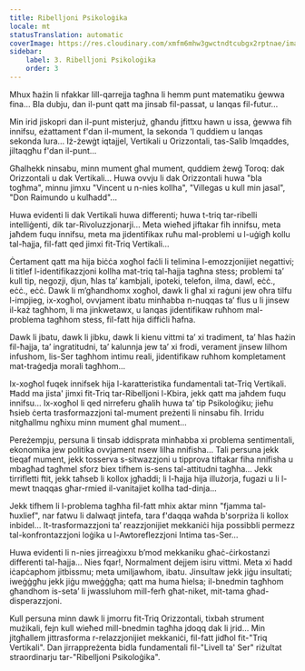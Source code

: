```yaml
---
title: Ribelljoni Psikoloġika
locale: mt
statusTranslation: automatic
coverImage: https://res.cloudinary.com/xmfm6mhw3gwctndtcubgx2rptnae/image/upload/v1740468922/small_cover_tratado_de_psicologia_revolucionaria_a4c0dca4e0.webp
sidebar:
    label: 3. Ribelljoni Psikoloġika
    order: 3
---
```

Mhux ħażin li nfakkar lill-qarrejja tagħna li hemm punt matematiku ġewwa fina... Bla dubju, dan il-punt qatt ma jinsab fil-passat, u lanqas fil-futur...

Min irid jiskopri dan il-punt misterjuż, għandu jfittxu hawn u issa, ġewwa fih innifsu, eżattament f'dan il-mument, la sekonda 'l quddiem u lanqas sekonda lura... Iż-żewġt iqtajjel, Vertikali u Orizzontali, tas-Salib Imqaddes, jiltaqgħu f'dan il-punt...

Għalhekk ninsabu, minn mument għal mument, quddiem żewġ Toroq: dak Orizzontali u dak Vertikali... Huwa ovvju li dak Orizzontali huwa "bla togħma", minnu jimxu "Vincent u n-nies kollha", "Villegas u kull min jasal", "Don Raimundo u kulħadd"...

Huwa evidenti li dak Vertikali huwa differenti; huwa t-triq tar-ribelli intelliġenti, dik tar-Rivoluzzjonarji... Meta wieħed jiftakar fih innifsu, meta jaħdem fuqu innifsu, meta ma jidentifikax ruħu mal-problemi u l-uġigħ kollu tal-ħajja, fil-fatt qed jimxi fit-Triq Vertikali...

Ċertament qatt ma hija biċċa xogħol faċli li telimina l-emozzjonijiet negattivi; li titlef l-identifikazzjoni kollha mat-triq tal-ħajja tagħna stess; problemi ta’ kull tip, negozji, djun, ħlas ta’ kambjali, ipoteki, telefon, ilma, dawl, eċċ., eċċ., eċċ. Dawk li m’għandhomx xogħol, dawk li għal xi raġuni jew oħra tilfu l-impjieg, ix-xogħol, ovvjament ibatu minħabba n-nuqqas ta’ flus u li jinsew il-każ tagħhom, li ma jinkwetawx, u lanqas jidentifikaw ruħhom mal-problema tagħhom stess, fil-fatt hija diffiċli ħafna.

Dawk li jbatu, dawk li jibku, dawk li kienu vittmi ta’ xi tradiment, ta’ ħlas ħażin fil-ħajja, ta’ ingratitudni, ta’ kalunnja jew ta’ xi frodi, verament jinsew lilhom infushom, lis-Ser tagħhom intimu reali, jidentifikaw ruħhom kompletament mat-traġedja morali tagħhom...

Ix-xogħol fuqek innifsek hija l-karatteristika fundamentali tat-Triq Vertikali. Ħadd ma jista' jimxi fit-Triq tar-Ribelljoni l-Kbira, jekk qatt ma jaħdem fuqu innifsu... Ix-xogħol li qed nirreferu għalih huwa ta’ tip Psikoloġiku; jieħu ħsieb ċerta trasformazzjoni tal-mument preżenti li ninsabu fih. Irridu nitgħallmu ngħixu minn mument għal mument...

Pereżempju, persuna li tinsab iddisprata minħabba xi problema sentimentali, ekonomika jew politika ovvjament nsew lilha nnifisha... Tali persuna jekk tieqaf mument, jekk tosserva s-sitwazzjoni u tipprova tiftakar fiha nnifisha u mbagħad tagħmel sforz biex tifhem is-sens tal-attitudni tagħha... Jekk tirrifletti ftit, jekk taħseb li kollox jgħaddi; li l-ħajja hija illużorja, fugazi u li l-mewt tnaqqas għar-rmied il-vanitajiet kollha tad-dinja...

Jekk tifhem li l-problema tagħha fil-fatt mhix aktar minn "fjamma tal-ħuxlief", nar fatwu li dalwaqt jintefa, tara f'daqqa waħda b'sorpriża li kollox inbidel... It-trasformazzjoni ta’ reazzjonijiet mekkaniċi hija possibbli permezz tal-konfrontazzjoni loġika u l-Awtoreflezzjoni Intima tas-Ser...

Huwa evidenti li n-nies jirreaġixxu b’mod mekkaniku għaċ-ċirkostanzi differenti tal-ħajja... Nies fqar!, Normalment dejjem isiru vittmi. Meta xi ħadd iċapċaphom jitbissmu; meta umiljawhom, ibatu. Jinsultaw jekk jiġu insultati; iweġġgħu jekk jiġu mweġġgħa; qatt ma huma ħielsa; il-bnedmin tagħhom għandhom is-seta’ li jwassluhom mill-ferħ għat-niket, mit-tama għad-disperazzjoni.

Kull persuna minn dawk li jmorru fit-Triq Orizzontali, tixbah strument mużikali, fejn kull wieħed mill-bnedmin tagħha jdoqq dak li jrid... Min jitgħallem jittrasforma r-relazzjonijiet mekkaniċi, fil-fatt jidħol fit-"Triq Vertikali". Dan jirrappreżenta bidla fundamentali fil-"Livell ta' Ser" riżultat straordinarju tar-"Ribelljoni Psikoloġika".

